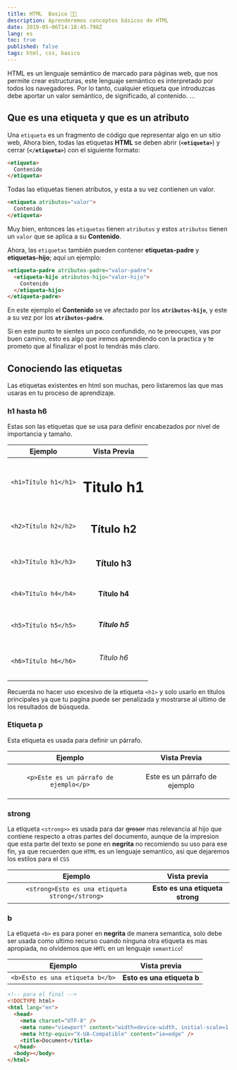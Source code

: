 ```yaml
---
title: HTML  Basico 👶🏼
description: Aprenderemos conceptos básicos de HTML
date: 2019-05-06T14:18:45.798Z
lang: es
toc: true
published: false
tags: html, css, basico
---
```


HTML es un lenguaje semántico de marcado para páginas web, que nos permite crear estructuras, este lenguaje semántico es interpretado por todos los navegadores. Por lo tanto, cualquier etiqueta que introduzcas debe aportar un valor semántico, de significado, al contenido.
...

## Que es una etiqueta y que es un atributo

Una `etiqueta` es un fragmento de código que representar algo en un sitio web, Ahora bien, todas las etiquetas **HTML** se deben abrir (**`<etiqueta>`**) y cerrar (**`</etiqueta>`**) con el siguiente formato:

```html
<etiqueta>
  Contenido
</etiqueta>
```

Todas las etiquetas tienen atributos, y esta a su vez contienen un valor.

```html
<etiqueta atributos="valor">
  Contenido
</etiqueta>
```

Muy bien, entonces las `etiquetas` tienen `atributos` y estos `atributos` tienen un `valor` que se aplica a su **Contenido**.

Ahora, las `etiquetas` también pueden contener **etiquetas-padre** y **etiquetas-hijo**; aquí un ejemplo:

```html
<etiqueta-padre atributos-padre="valor-padre">
  <etiqueta-hijo atributos-hijo="valor-hijo">
    Contenido
  </etiqueta-hijo>
</etiqueta-padre>
```

En este ejemplo el **Contenido** se ve afectado por los **`atributos-hijo`**, y este a su vez por los **`atributos-padre`**.

Si en este punto te sientes un poco confundido, no te preocupes, vas por buen camino, esto es algo que iremos aprendiendo con la practica y te prometo que al finalizar el post lo tendrás más claro.

## Conociendo las etiquetas

Las etiquetas existentes en html son muchas, pero listaremos las que mas usaras en tu proceso de aprendizaje.

### **h1** hasta **h6**

Estas son las etiquetas que se usa para definir encabezados por nivel de importancia y tamaño.

|       Ejemplo        |    Vista Previa    |
| :------------------: | :----------------: |
| `<h1>Título h1</h1>` | <h1>Titulo h1</h1> |
| `<h2>Título h2</h2>` | <h2>Título h2</h2> |
| `<h3>Título h3</h3>` | <h3>Título h3</h3> |
| `<h4>Título h4</h4>` | <h4>Título h4</h4> |
| `<h5>Título h5</h5>` | <h5>Título h5</h5> |
| `<h6>Título h6</h6>` | <h6>Título h6</h6> |

Recuerda no hacer uso excesivo de la etiqueta `<h1>` y solo usarlo en títulos principales ya que tu pagina puede ser penalizada y mostrarse al ultimo de los resultados de búsqueda.

### Etiqueta **p**

Esta etiqueta es usada para definir un párrafo.

|                Ejemplo                 |             Vista Previa             |
| :------------------------------------: | :----------------------------------: |
| `<p>Este es un párrafo de ejemplo</p>` | <p>Este es un párrafo de ejemplo</p> |

### **strong**

La etiqueta `<strong>>` es usada para dar ~~grosor~~ mas relevancia al hijo que contiene respecto a otras partes del documento, aunque de la impresion que esta parte del texto se pone en **negrita** no recomiendo su uso para ese fin, ya que recuerden que `HTML` es un lenguaje semantico, asi que dejaremos los estilos para el `CSS`

|                    Ejemplo                     |                 Vista previa                 |
| :--------------------------------------------: | :------------------------------------------: |
| `<strong>Esto es una etiqueta strong</strong>` | <strong>Esto es una etiqueta strong</strong> |

### **b**

La etiqueta `<b>` es para poner en **negrita** de manera semantica, solo debe ser usada como ultimo recurso cuando ninguna otra etiqueta es mas apropiada, no olvidemos que `HMTL` en un lenguaje `semantico`!

|             Ejemplo             |         Vista previa          |
| :-----------------------------: | :---------------------------: |
| `<b>Esto es una etiqueta b</b>` | <b>Esto es una etiqueta b</b> |

```html
<!-- para el final -->
<!DOCTYPE html>
<html lang="en">
  <head>
    <meta charset="UTF-8" />
    <meta name="viewport" content="width=device-width, initial-scale=1.0" />
    <meta http-equiv="X-UA-Compatible" content="ie=edge" />
    <title>Document</title>
  </head>
  <body></body>
</html>
```
